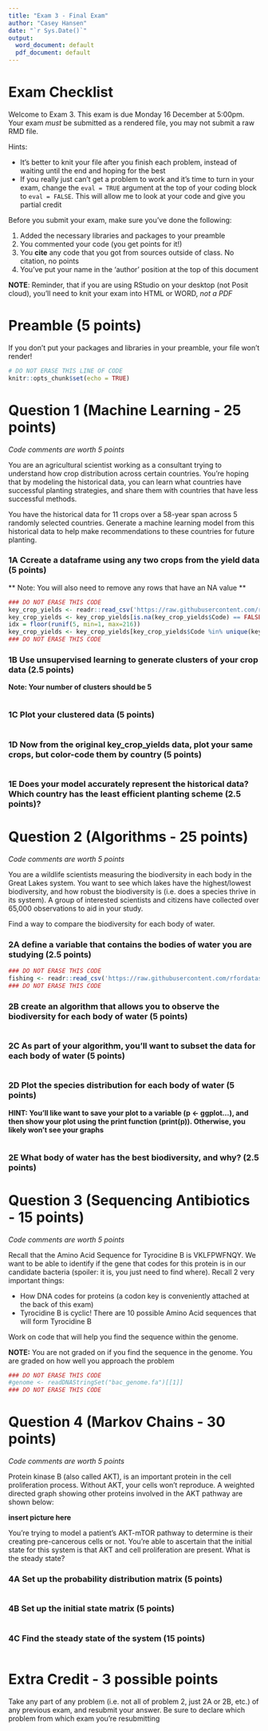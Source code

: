 ```yaml
---
title: "Exam 3 - Final Exam"
author: "Casey Hansen"
date: "`r Sys.Date()`"
output:
  word_document: default
  pdf_document: default
---
```


# Exam Checklist
Welcome to Exam 3.
This exam is due Monday 16 December at 5:00pm. Your exam *must* be submitted as a rendered file, you may not submit a raw RMD file. 

Hints:

* It's better to knit your file after you finish each problem, instead of waiting until the end and hoping for the best
* If you really just can't get a problem to work and it's time to turn in your exam, change the `eval = TRUE` argument at the top of your coding block to `eval = FALSE`. This will allow me to look at your code and give you partial credit

Before you submit your exam, make sure you've done the following:

1. Added the necessary libraries and packages to your preamble
1. You commented your code (you get points for it!)
1. You **cite** any code that you got from sources outside of class. No citation, no points
1. You've put your name in the 'author' position at the top of this document

**NOTE**: Reminder, that if you are using RStudio on your desktop (not Posit cloud), you'll need to knit your exam into HTML or WORD, _not a PDF_

# Preamble (5 points)

If you don't put your packages and libraries in your preamble, your file won't render!

```r
# DO NOT ERASE THIS LINE OF CODE
knitr::opts_chunk$set(echo = TRUE)

```

# Question 1 (Machine Learning - 25 points)
*Code comments are worth 5 points*

You are an agricultural scientist working as a consultant trying to understand how crop distribution across certain countries. You're hoping that by modeling the historical data, you can learn what countries have successful planting strategies, and share them with countries that have less successful methods.

You have the historical data for 11 crops over a 58-year span across 5 randomly selected countries. Generate a machine learning model from this historical data to help make recommendations to these countries for future planting. 

### 1A Ccreate a dataframe using any two crops from the yield data (5 points)
** Note: You will also need to remove any rows that have an NA value **
```r

### DO NOT ERASE THIS CODE
key_crop_yields <- readr::read_csv('https://raw.githubusercontent.com/rfordatascience/tidytuesday/master/data/2020/2020-09-01/key_crop_yields.csv')
key_crop_yields <- key_crop_yields[is.na(key_crop_yields$Code) == FALSE,]
idx = floor(runif(5, min=1, max=216))
key_crop_yields <- key_crop_yields[key_crop_yields$Code %in% unique(key_crop_yields$Code)[idx],]
### DO NOT ERASE THIS CODE

```

### 1B Use unsupervised learning to generate clusters of your crop data (2.5 points)
**Note: Your number of clusters should be 5**
```r

```


### 1C Plot your clustered data (5 points)
```r

```


### 1D Now from the original key_crop_yields data, plot your same crops, but color-code them by country (5 points)
```r

```



### 1E Does your model accurately represent the historical data? Which country has the least efficient planting scheme (2.5 points)?

<Type Answer here>


# Question 2 (Algorithms - 25 points)
*Code comments are worth 5 points*

You are a wildlife scientists measuring the biodiversity in each body in the Great Lakes system. You want to see which lakes have the highest/lowest biodiversity, and how robust the biodiversity is (i.e. does a species thrive in its system). A group of interested scientists and citizens have collected over 65,000 observations to aid in your study. 

Find a way to compare the biodiversity for each body of water.


### 2A define a variable that contains the bodies of water you are studying (2.5 points)
```r
### DO NOT ERASE THIS CODE
fishing <- readr::read_csv('https://raw.githubusercontent.com/rfordatascience/tidytuesday/master/data/2021/2021-06-08/fishing.csv')
### DO NOT ERASE THIS CODE

```

### 2B create an algorithm that allows you to observe the biodiversity for each body of water (5 points)
```r

```


### 2C As part of your algorithm, you'll want to subset the data for each body of water (5 points)
```r

```


### 2D Plot the species distribution for each body of water (5 points)

**HINT: You'll like want to save your plot to a variable (p <- ggplot...), and then show your plot using the print function (print(p)). Otherwise, you likely won't see your graphs **
```r

```

### 2E What body of water has the best biodiversity, and why? (2.5 points)
<Type answer here>


# Question 3 (Sequencing Antibiotics - 15 points)
*Code comments are worth 5 points*

Recall that the Amino Acid Sequence for Tyrocidine B is VKLFPWFNQY. We want to be able to identify if the gene that codes for this protein is in our candidate bacteria (spoiler: it is, you just need to find where). Recall 2 very important things:

* How DNA codes for proteins (a codon key is conveniently attached at the back of this exam)
* Tyrocidine B is cyclic! There are 10 possible Amino Acid sequences that will form Tyrocidine B

Work on code that will help you find the sequence within the genome. 

**NOTE:** You are not graded on if you find the sequence in the genome. You are graded on how well you approach the problem

```r
### DO NOT ERASE THIS CODE
#genome <- readDNAStringSet("bac_genome.fa")[[1]]
### DO NOT ERASE THIS CODE


```


# Question 4 (Markov Chains - 30 points)
*Code comments are worth 5 points*

Protein kinase B (also called AKT), is an important protein in the cell proliferation process. 
Without AKT, your cells won't reproduce. A weighted directed graph showing other proteins involved in the AKT pathway are shown below:

**insert picture here**


You're trying to model a patient's AKT-mTOR pathway to determine is their creating pre-cancerous cells or not. You're able to ascertain that the initial state for this system is that AKT and cell proliferation are present. 
What is the steady state?

### 4A Set up the probability distribution matrix (5 points)
```r

```

### 4B Set up the initial state matrix (5 points)
```r

```

### 4C Find the steady state of the system (15 points)
```r

```

# Extra Credit - 3 possible points

Take any part of any problem (i.e. not all of problem 2, just 2A or 2B, etc.) of any previous exam, and resubmit your answer. Be sure to declare which problem from which exam you're resubmitting

